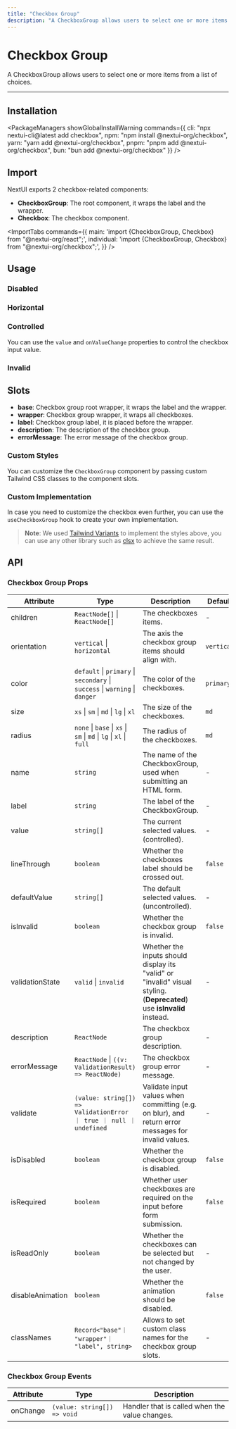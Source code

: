 ```yaml
---
title: "Checkbox Group"
description: "A CheckboxGroup allows users to select one or more items from a list of choices."
---
```



# Checkbox Group

A CheckboxGroup allows users to select one or more items from a list of choices.

<ComponentLinks component="checkbox" storybook="checkboxgroup" reactAriaHook="useCheckboxGroup" />

---

<CarbonAd />

## Installation

<PackageManagers
  showGlobalInstallWarning
  commands={{
    cli: "npx nextui-cli@latest add checkbox",
    npm: "npm install @nextui-org/checkbox",
    yarn: "yarn add @nextui-org/checkbox",
    pnpm: "pnpm add @nextui-org/checkbox",
    bun: "bun add @nextui-org/checkbox"
  }}
/>


## Import

NextUI exports 2 checkbox-related components:

- **CheckboxGroup**: The root component, it wraps the label and the wrapper.
- **Checkbox**: The checkbox component.

<ImportTabs
  commands={{
    main: 'import {CheckboxGroup, Checkbox} from "@nextui-org/react";',
    individual: 'import {CheckboxGroup, Checkbox} from "@nextui-org/checkbox";',
  }}
/>

## Usage

<CodeDemo title="Usage" files={checkboxGroupContent.usage} />

### Disabled

<CodeDemo title="Disabled" files={checkboxGroupContent.disabled} />

### Horizontal

<CodeDemo title="Horizontal" files={checkboxGroupContent.horizontal} />

### Controlled

You can use the `value` and `onValueChange` properties to control the checkbox input value.

<CodeDemo title="Controlled" files={checkboxGroupContent.controlled} />

### Invalid

<CodeDemo title="Invalid" files={checkboxGroupContent.invalid} />

## Slots

- **base**: Checkbox group root wrapper, it wraps the label and the wrapper.
- **wrapper**: Checkbox group wrapper, it wraps all checkboxes.
- **label**: Checkbox group label, it is placed before the wrapper.
- **description**: The description of the checkbox group.
- **errorMessage**: The error message of the checkbox group.

### Custom Styles

You can customize the `CheckboxGroup` component by passing custom Tailwind CSS classes to the component slots.

<CodeDemo title="Custom Styles" files={checkboxGroupContent.customStyles} />

### Custom Implementation

In case you need to customize the checkbox even further, you can use the `useCheckboxGroup` hook to create your own implementation.

<CodeDemo title="Custom Implementation" files={checkboxGroupContent.customImplementation} />

> **Note**: We used [Tailwind Variants](https://www.tailwind-variants.org/) to implement the styles above, you can use any other library such as [clsx](https://www.npmjs.com/package/clsx) to achieve the same result.

<Spacer y={4} />

## API

### Checkbox Group Props

| Attribute        | Type                                                                        | Description                                                                                                            | Default    |
| ---------------- | --------------------------------------------------------------------------- | ---------------------------------------------------------------------------------------------------------------------- | ---------- |
| children         | `ReactNode[]` \| `ReactNode[]`                                              | The checkboxes items.                                                                                                  | -          |
| orientation      | `vertical` \| `horizontal`                                                  | The axis the checkbox group items should align with.                                                                   | `vertical` |
| color            | `default` \| `primary` \| `secondary` \| `success` \| `warning` \| `danger` | The color of the checkboxes.                                                                                           | `primary`  |
| size             | `xs` \| `sm` \| `md` \| `lg` \| `xl`                                        | The size of the checkboxes.                                                                                            | `md`       |
| radius           | `none` \| `base` \| `xs` \| `sm` \| `md` \| `lg` \| `xl` \| `full`          | The radius of the checkboxes.                                                                                          | `md`       |
| name             | `string`                                                                    | The name of the CheckboxGroup, used when submitting an HTML form.                                                      | -          |
| label            | `string`                                                                    | The label of the CheckboxGroup.                                                                                        | -          |
| value            | `string[]`                                                                  | The current selected values. (controlled).                                                                             | -          |
| lineThrough      | `boolean`                                                                   | Whether the checkboxes label should be crossed out.                                                                    | `false`    |
| defaultValue     | `string[]`                                                                  | The default selected values. (uncontrolled).                                                                           | -          |
| isInvalid        | `boolean`                                                                   | Whether the checkbox group is invalid.                                                                                 | `false`    |
| validationState  | `valid` \| `invalid`                                                        | Whether the inputs should display its "valid" or "invalid" visual styling. (**Deprecated**) use **isInvalid** instead. | -          |
| description      | `ReactNode`                                                                 | The checkbox group description.                                                                                        | -          |
| errorMessage     | `ReactNode` \| `((v: ValidationResult) => ReactNode)`                       | The checkbox group error message.                                                                                      | -          |
| validate         | `(value: string[]) => ValidationError ｜ true ｜ null ｜ undefined`          | Validate input values when committing (e.g. on blur), and return error messages for invalid values.                    | -          |
| isDisabled       | `boolean`                                                                   | Whether the checkbox group is disabled.                                                                                | `false`    |
| isRequired       | `boolean`                                                                   | Whether user checkboxes are required on the input before form submission.                                              | `false`    |
| isReadOnly       | `boolean`                                                                   | Whether the checkboxes can be selected but not changed by the user.                                                    | -          |
| disableAnimation | `boolean`                                                                   | Whether the animation should be disabled.                                                                              | `false`    |
| classNames       | `Record<"base"｜ "wrapper"｜ "label", string>`                              | Allows to set custom class names for the checkbox group slots.                                                         | -          |

### Checkbox Group Events

| Attribute | Type                        | Description                                    |
| --------- | --------------------------- | ---------------------------------------------- |
| onChange  | `(value: string[]) => void` | Handler that is called when the value changes. |
